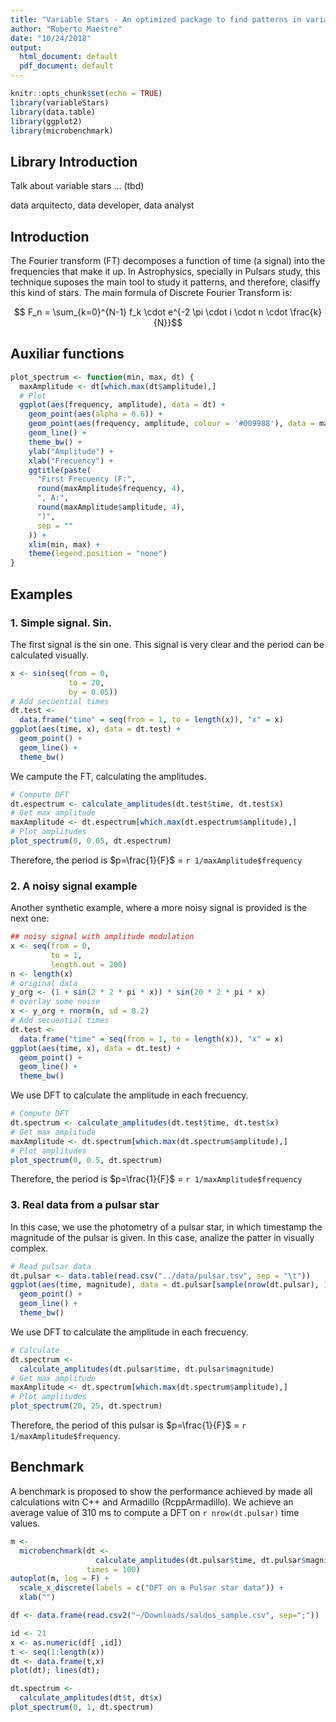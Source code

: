 ```yaml
---
title: "Variable Stars - An optimized package to find patterns in variable stars"
author: "Roberto Maestre"
date: "10/24/2018"
output:
  html_document: default
  pdf_document: default
---
```


```r
knitr::opts_chunk$set(echo = TRUE)
library(variableStars)
library(data.table)
library(ggplot2)
library(microbenchmark)
```

## Library Introduction

Talk about variable stars ... (tbd)

data arquitecto, data developer, data analyst

## Introduction

The Fourier transform (FT) decomposes a function of time (a signal) into the frequencies that make it up. In Astrophysics, specially in Pulsars study, this technique suposes the main tool to study it patterns, and therefore, clasiffy this kind of stars. The main formula of Discrete Fourier Transform is:

$$ F_n = \sum_{k=0}^{N-1} f_k \cdot e^{-2 \pi \cdot i \cdot n \cdot \frac{k}{N}}$$

## Auxiliar functions

```r
plot_spectrum <- function(min, max, dt) {
  maxAmplitude <- dt[which.max(dt$amplitude),]
  # Plot
  ggplot(aes(frequency, amplitude), data = dt) +
    geom_point(aes(alpha = 0.6)) +
    geom_point(aes(frequency, amplitude, colour = '#009988'), data = maxAmplitude) +
    geom_line() +
    theme_bw() +
    ylab("Amplitude") +
    xlab("Frecuency") +
    ggtitle(paste(
      "First Frecuency (F:",
      round(maxAmplitude$frequency, 4),
      ", A:",
      round(maxAmplitude$amplitude, 4),
      ")",
      sep = ""
    )) +
    xlim(min, max) +
    theme(legend.position = "none")
}
```



## Examples

### 1. Simple signal. Sin.

The first signal is the sin one. This signal is very clear and the period can be calculated visually.

```r
x <- sin(seq(from = 0,
             to = 20,
             by = 0.05))
# Add secuential times
dt.test <-
  data.frame("time" = seq(from = 1, to = length(x)), "x" = x)
ggplot(aes(time, x), data = dt.test) +
  geom_point() +
  geom_line() +
  theme_bw()
```

We campute the FT, calculating the amplitudes.

```r
# Compute DFT
dt.espectrum <- calculate_amplitudes(dt.test$time, dt.test$x)
# Get max amplitude
maxAmplitude <- dt.espectrum[which.max(dt.espectrum$amplitude),]
# Plot amplitudes
plot_spectrum(0, 0.05, dt.espectrum)
```

Therefore, the period is $p=\frac{1}{F}$ = `r 1/maxAmplitude$frequency`

### 2. A noisy signal example

Another synthetic example, where a more noisy signal is provided is the next one:

```r
## noisy signal with amplitude modulation
x <- seq(from = 0,
         to = 1,
         length.out = 200)
n <- length(x)
# original data
y_org <- (1 + sin(2 * 2 * pi * x)) * sin(20 * 2 * pi * x)
# overlay some noise
x <- y_org + rnorm(n, sd = 0.2)
# Add secuential times
dt.test <-
  data.frame("time" = seq(from = 1, to = length(x)), "x" = x)
ggplot(aes(time, x), data = dt.test) +
  geom_point() +
  geom_line() +
  theme_bw()
```

We use DFT to calculate the amplitude in each frecuency.

```r
# Compute DFT
dt.spectrum <- calculate_amplitudes(dt.test$time, dt.test$x)
# Get max amplitude
maxAmplitude <- dt.spectrum[which.max(dt.spectrum$amplitude),]
# Plot amplitudes
plot_spectrum(0, 0.5, dt.spectrum)
```

Therefore, the period is $p=\frac{1}{F}$ = `r 1/maxAmplitude$frequency`


### 3. Real data from a pulsar star

In this case, we use the photometry of a pulsar star, in which timestamp the magnitude of the pulsar is given. In this case, analize the patter in visually complex.

```r
# Read pulsar data
dt.pulsar <- data.table(read.csv("../data/pulsar.tsv", sep = "\t"))
ggplot(aes(time, magnitude), data = dt.pulsar[sample(nrow(dt.pulsar), 1000),]) +
  geom_point() +
  geom_line() +
  theme_bw()
```

We use DFT to calculate the amplitude in each frecuency.

```r
# Calculate
dt.spectrum <-
  calculate_amplitudes(dt.pulsar$time, dt.pulsar$magnitude)
# Get max amplitude
maxAmplitude <- dt.spectrum[which.max(dt.spectrum$amplitude),]
# Plot amplitudes
plot_spectrum(20, 25, dt.spectrum)
```


Therefore, the period of this pulsar is $p=\frac{1}{F}$ = `r 1/maxAmplitude$frequency`.


## Benchmark

A benchmark is proposed to show the performance achieved by made all calculations witn C++ and Armadillo (RcppArmadillo). We achieve an average value of $310 \text{ ms}$ to compute a DFT on `r nrow(dt.pulsar)` time values.

```r
m <-
  microbenchmark(dt <-
                   calculate_amplitudes(dt.pulsar$time, dt.pulsar$magnitude),
                 times = 100)
autoplot(m, log = F) +
  scale_x_discrete(labels = c("DFT on a Pulsar star data")) +
  xlab("")
```



```r
df <- data.frame(read.csv2("~/Downloads/saldos_sample.csv", sep=";"))

id <- 21
x <- as.numeric(df[ ,id])
t <- seq(1:length(x))
dt <- data.frame(t,x)
plot(dt); lines(dt);

dt.spectrum <-
  calculate_amplitudes(dt$t, dt$x)
plot_spectrum(0, 1, dt.spectrum)
```
